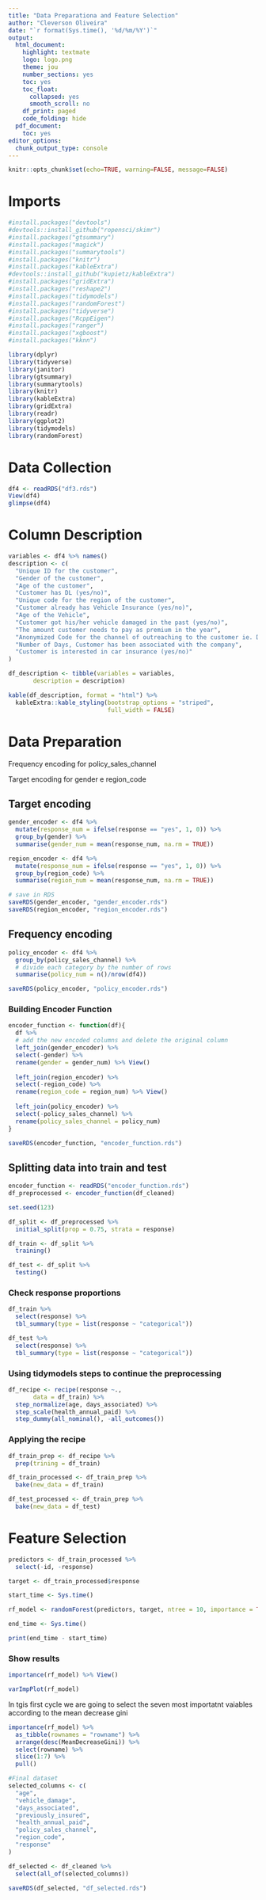 ```yaml
---
title: "Data Preparationa and Feature Selection"
author: "Cleverson Oliveira"
date: "`r format(Sys.time(), '%d/%m/%Y')`"
output:
  html_document:
    highlight: textmate
    logo: logo.png
    theme: jou
    number_sections: yes
    toc: yes
    toc_float:
      collapsed: yes
      smooth_scroll: no
    df_print: paged
    code_folding: hide
  pdf_document:
    toc: yes
editor_options: 
  chunk_output_type: console
---
```


```r
knitr::opts_chunk$set(echo=TRUE, warning=FALSE, message=FALSE)
```

# Imports

```r
#install.packages("devtools")
#devtools::install_github("ropensci/skimr")
#install.packages("gtsummary")
#install.packages("magick")
#install.packages("summarytools")
#install.packages("knitr")
#install.packages("kableExtra")
#devtools::install_github("kupietz/kableExtra")
#install.packages("gridExtra")
#install.packages("reshape2")
#install.packages("tidymodels")
#install.packages("randomForest")
#install.packages("tidyverse")
#install.packages("RcppEigen")
#install.packages("ranger")
#install.packages("xgboost")
#install.packages("kknn")
```

```r
library(dplyr)
library(tidyverse)
library(janitor)
library(gtsummary)
library(summarytools)
library(knitr)
library(kableExtra)
library(gridExtra)
library(readr)
library(ggplot2)
library(tidymodels)
library(randomForest)
```

# Data Collection

```r
df4 <- readRDS("df3.rds")
View(df4)
glimpse(df4)
```

# Column Description

```r
variables <- df4 %>% names()
description <- c(
  "Unique ID for the customer",
  "Gender of the customer",
  "Age of the customer",
  "Customer has DL (yes/no)",
  "Unique code for the region of the customer",
  "Customer already has Vehicle Insurance (yes/no)",
  "Age of the Vehicle",
  "Customer got his/her vehicle damaged in the past (yes/no)",
  "The amount customer needs to pay as premium in the year",
  "Anonymized Code for the channel of outreaching to the customer ie. Different Agents, Over Mail, Over Phone, In Person, etc.",
  "Number of Days, Customer has been associated with the company",
  "Customer is interested in car insurance (yes/no)"
)

df_description <- tibble(variables = variables,
       description = description)

kable(df_description, format = "html") %>% 
  kableExtra::kable_styling(bootstrap_options = "striped",
                            full_width = FALSE)
```

# Data Preparation

Frequency encoding for policy_sales_channel

Target encoding for gender e region_code

## Target encoding

```r
gender_encoder <- df4 %>% 
  mutate(response_num = ifelse(response == "yes", 1, 0)) %>%
  group_by(gender) %>% 
  summarise(gender_num = mean(response_num, na.rm = TRUE))

region_encoder <- df4 %>% 
  mutate(response_num = ifelse(response == "yes", 1, 0)) %>%
  group_by(region_code) %>% 
  summarise(region_num = mean(response_num, na.rm = TRUE))

# save in RDS
saveRDS(gender_encoder, "gender_encoder.rds")
saveRDS(region_encoder, "region_encoder.rds")
```

## Frequency encoding

```r
policy_encoder <- df4 %>% 
  group_by(policy_sales_channel) %>% 
  # divide each category by the number of rows
  summarise(policy_num = n()/nrow(df4))

saveRDS(policy_encoder, "policy_encoder.rds")
```

### Building Encoder Function

```r
encoder_function <- function(df){
  df %>% 
  # add the new encoded columns and delete the original column
  left_join(gender_encoder) %>% 
  select(-gender) %>% 
  rename(gender = gender_num) %>% View()
    
  left_join(region_encoder) %>% 
  select(-region_code) %>% 
  rename(region_code = region_num) %>% View()
    
  left_join(policy_encoder) %>% 
  select(-policy_sales_channel) %>% 
  rename(policy_sales_channel = policy_num)
}

```

```r
saveRDS(encoder_function, "encoder_function.rds")
```

## Splitting data into train and test

```r
encoder_function <- readRDS("encoder_function.rds")
df_preprocessed <- encoder_function(df_cleaned)
```

```r
set.seed(123)

df_split <- df_preprocessed %>% 
  initial_split(prop = 0.75, strata = response)

df_train <- df_split %>% 
  training()

df_test <- df_split %>% 
  testing()
```

### Check response proportions

```r
df_train %>% 
  select(response) %>% 
  tbl_summary(type = list(response ~ "categorical"))

df_test %>% 
  select(response) %>% 
  tbl_summary(type = list(response ~ "categorical"))
```

### Using tidymodels steps to continue the preprocessing

```r
df_recipe <- recipe(response ~.,
       data = df_train) %>% 
  step_normalize(age, days_associated) %>% 
  step_scale(health_annual_paid) %>% 
  step_dummy(all_nominal(), -all_outcomes())
```

### Applying the recipe

```r
df_train_prep <- df_recipe %>% 
  prep(trining = df_train)

df_train_processed <- df_train_prep %>% 
  bake(new_data = df_train)
```

```r
df_test_processed <- df_train_prep %>% 
  bake(new_data = df_test)
```

# Feature Selection

```r
predictors <- df_train_processed %>% 
  select(-id, -response)

target <- df_train_processed$response
```

```r
start_time <- Sys.time()

rf_model <- randomForest(predictors, target, ntree = 10, importance = TRUE)

end_time <- Sys.time()

print(end_time - start_time)
```

### Show results

```r
importance(rf_model) %>% View()
```

```r
varImpPlot(rf_model)
```

In tgis first cycle we are going to select the seven most importatnt vaiables according to the mean decrease gini

```r
importance(rf_model) %>% 
  as_tibble(rownames = "rowname") %>% 
  arrange(desc(MeanDecreaseGini)) %>% 
  select(rowname) %>% 
  slice(1:7) %>% 
  pull()
```

```r
#Final dataset
selected_columns <- c(
  "age",
  "vehicle_damage",
  "days_associated",
  "previously_insured",
  "health_annual_paid",
  "policy_sales_channel",
  "region_code",
  "response"
)

df_selected <- df_cleaned %>% 
  select(all_of(selected_columns))

saveRDS(df_selected, "df_selected.rds")
```
